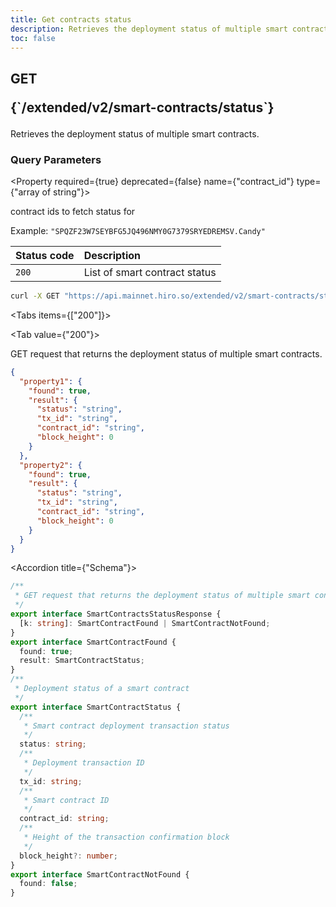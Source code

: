 ```yaml
---
title: Get contracts status
description: Retrieves the deployment status of multiple smart contracts
toc: false
---
```




<Root>

<API>

<div className='flex-1'>

<h2 className="not-prose mb-2 inline-flex items-center gap-3 font-mono">
  <div className="rounded-lg border px-1 py-0.5 text-xs font-medium border-green-400/50 bg-green-400/20 text-green-600 dark:text-green-400">
    GET
  </div>
  <p className="text-xs break-words overflow-hidden w-[95%]">{`/extended/v2/smart-contracts/status`}</p>
</h2>

Retrieves the deployment status of multiple smart contracts.


### Query Parameters

<Property required={true} deprecated={false} name={"contract_id"} type={"array of string"}>

contract ids to fetch status for

<span>Example:  `"SPQZF23W7SEYBFG5JQ496NMY0G7379SRYEDREMSV.Candy"`</span>

</Property>

| Status code | Description |
| :----------- | :----------- |
| `200` | List of smart contract status |

</div>

<APIExample>

```bash title="Terminal"
curl -X GET "https://api.mainnet.hiro.so/extended/v2/smart-contracts/status?contract_id=SPQZF23W7SEYBFG5JQ496NMY0G7379SRYEDREMSV.Candy"
```

<Tabs items={["200"]}>

<Tab value={"200"}>

GET request that returns the deployment status of multiple smart contracts.

```json title="Example response"
{
  "property1": {
    "found": true,
    "result": {
      "status": "string",
      "tx_id": "string",
      "contract_id": "string",
      "block_height": 0
    }
  },
  "property2": {
    "found": true,
    "result": {
      "status": "string",
      "tx_id": "string",
      "contract_id": "string",
      "block_height": 0
    }
  }
}
```

<Accordions>

<Accordion title={"Schema"}>

```ts
/**
 * GET request that returns the deployment status of multiple smart contracts
 */
export interface SmartContractsStatusResponse {
  [k: string]: SmartContractFound | SmartContractNotFound;
}
export interface SmartContractFound {
  found: true;
  result: SmartContractStatus;
}
/**
 * Deployment status of a smart contract
 */
export interface SmartContractStatus {
  /**
   * Smart contract deployment transaction status
   */
  status: string;
  /**
   * Deployment transaction ID
   */
  tx_id: string;
  /**
   * Smart contract ID
   */
  contract_id: string;
  /**
   * Height of the transaction confirmation block
   */
  block_height?: number;
}
export interface SmartContractNotFound {
  found: false;
}

```

</Accordion>

</Accordions>

</Tab>

</Tabs>

</APIExample>

</API>

</Root>